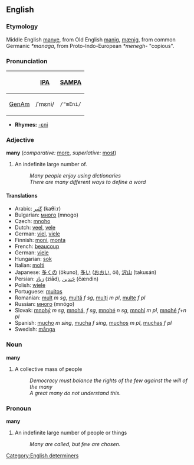 ==English==
=== Etymology ===
Middle English [[manye]], from Old English [[manig]], [[mænig]], from common Germanic ''*managa'', from Proto-Indo-European ''*menegh-'' "copious".

===Pronunciation===
{| border=1 cellpadding=5
! !! [[w:International Phonetic Alphabet|IPA]] !! [[w:SAMPA|SAMPA]]
|-
! [[GenAm]]
| /ˈmɛni/ || <tt>/"mEni/</tt>
|}

*'''Rhymes:''' [[Rhymes:English:-ɛni|-ɛni]]

=== Adjective ===
'''many''' (''comparative:'' [[more]], ''superlative:'' [[most]])
# An indefinite large number of.
#: ''Many people enjoy using dictionaries''
#: ''There are many different ways to define a word''

==== Translations ====
*Arabic: [[كَثير]] (kaθiːr)
*Bulgarian: [[много]] (mnogo)
*Czech: [[mnoho]]
*Dutch: [[veel]], [[vele]]
*German: [[viel]], [[viele]]
*Finnish: [[moni]], [[monta]]
*French: [[beaucoup]]
*German: [[viele]]
*Hungarian: [[sok]]
*Italian: [[molti]]
*Japanese: [[多くの]] (ōkuno), [[多い]] ([[おおい]], ōi), [[沢山]] (takusán)
*Persian: [[زياد]] (ziād), [[چَندين]] (čændin)
*Polish: [[wiele]]
*Portuguese: [[muitos]]
*Romanian: [[mult]] ''m sg'', [[multă]] ''f sg'', [[mulţi]] ''m pl'', [[multe]] ''f pl''
*Russian: [[много]] (mnógo)
*Slovak: [[mnohý]] ''m sg'', [[mnohá]], ''f sg'', [[mnohé]] ''n sg'', [[mnohí]] ''m pl'', [[mnohé]] ''f+n pl''
*Spanish: [[mucho]] ''m'' ''sing'', [[mucha]] ''f'' ''sing'', [[muchos]] ''m pl'', [[muchas]] ''f pl''
*Swedish: [[många]]

=== Noun ===

'''many'''

# A collective mass of people
#: ''Democracy must balance the rights of the few against the will of the many''
#: ''A great many do not understand this.''

=== Pronoun ===

'''many'''

# An indefinite large number of people or things
#: ''Many are called, but few are chosen.''


[[Category:English determiners]]